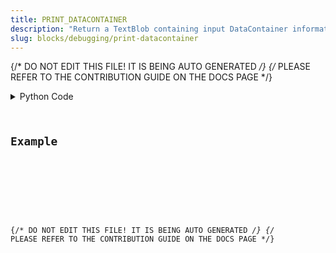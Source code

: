 ```yaml
---
title: PRINT_DATACONTAINER
description: "Return a TextBlob containing input DataContainer information."
slug: blocks/debugging/print-datacontainer
---
```


{/* DO NOT EDIT THIS FILE! IT IS BEING AUTO GENERATED */}
{/* PLEASE REFER TO THE CONTRIBUTION GUIDE ON THE DOCS PAGE */}


<PythonDocsDisplay docstring={docstring} />
<details>
<summary>Python Code</summary>



<Code code={pythonCode} lang="py" wrap theme="dracula" />

[Find this Flojoy Block on GitHub](https://github.com/flojoy-ai/blocks/blob/main/blocks/DEBUGGING/PRINT_DATACONTAINER/PRINT_DATACONTAINER.py)

</details>

## Example


<GetHelpWidget />


<AppDisplay app={app} blockName="PRINT_DATACONTAINER" client:visible />


<Example />

{/* DO NOT EDIT THIS FILE! IT IS BEING AUTO GENERATED */}
{/* PLEASE REFER TO THE CONTRIBUTION GUIDE ON THE DOCS PAGE */}

